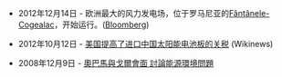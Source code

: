 <!--請保留最新5條-->
* 2012年12月14日 - 欧洲最大的风力发电场，位于罗马尼亚的[[:en:Fântânele-Cogealac_Wind_Farm|Fântânele-Cogealac]]，开始运行。([http://www.bloomberg.com/news/2012-12-13/cez-commissions-all-ge-turbines-at-europe-s-largest-wind-farm.html Bloomberg]) {{En}}

* 2012年10月12日 - [[wikinews:USA_raises_tariffs_on_inexpensive_Chinese_solar_panels|美国提高了进口中国太阳能电池板的关税]] (Wikinews)  {{En}}

* 2008年12月9日 - [http://zh.wikinews.org/wiki/奥巴马与戈尔会面_讨论能源环境问题 奧巴馬與戈爾會面 討論能源環境問題]